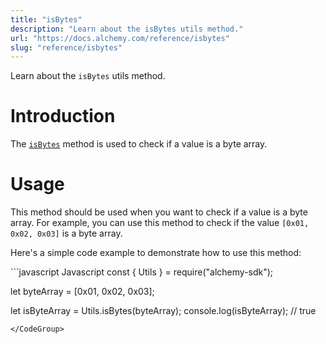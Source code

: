 ```yaml
---
title: "isBytes"
description: "Learn about the isBytes utils method."
url: "https://docs.alchemy.com/reference/isbytes"
slug: "reference/isbytes"
---
```


Learn about the `isBytes` utils method.

# Introduction

The [`isBytes`](https://docs.ethers.org/v5/api/utils/bytes/#utils-isBytes) method is used to check if a value is a byte array.

# Usage

This method should be used when you want to check if a value is a byte array. For example, you can use this method to check if the value `[0x01, 0x02, 0x03]` is a byte array.

Here's a simple code example to demonstrate how to use this method:

<CodeGroup>
  ```javascript Javascript
  const { Utils } = require("alchemy-sdk");

  let byteArray = [0x01, 0x02, 0x03];

  let isByteArray = Utils.isBytes(byteArray); 
  console.log(isByteArray); // true
  ```
</CodeGroup>
